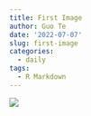 ```yaml
---
title: First Image
author: Guo Te
date: '2022-07-07'
slug: first-image
categories:
  - daily
tags:
  - R Markdown
---
```

![](images/P1080004.JPG)
